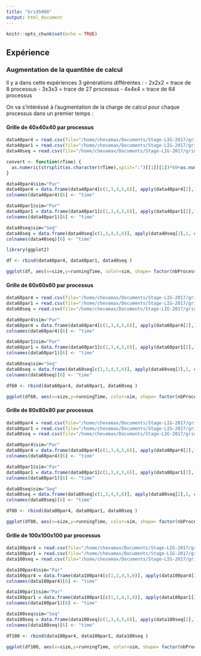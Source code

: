 ```yaml
---
title: "Grid5000"
output: html_document
---
```


```r
knitr::opts_chunk$set(echo = TRUE)
```
## Expérience
### Augmentation de la quantitée de calcul

Il y a dans cette expériences 3 générations différentes : 
 - 2x2x2 = trace de 8 processus
 - 3x3x3 = trace de 27 processus
 - 4x4x4 = trace de 64 processus
 
On va s'intéréssé à l'augmentation de la charge de calcul pour chaque processus dans un premier temps :

#### Grille de 40x40x40 par processus

```r
data40par4 = read.csv(file="/home/chevamax/Documents/Stage-LIG-2017/grid5000/codes more work/2_40_par_4", header=TRUE, sep=" ")
data40par1 = read.csv(file="/home/chevamax/Documents/Stage-LIG-2017/grid5000/codes more work/2_40_par_1", header=TRUE, sep=" ")
data40seq = read.csv(file="/home/chevamax/Documents/Stage-LIG-2017/grid5000/codes more work/2_40_seq", header=TRUE, sep=" ")

convert <- function(rTime) {
  as.numeric(strsplit(as.character(rTime),split=":")[[1]][1])*60+as.numeric(strsplit(as.character(rTime),split=":")[[1]][2])
}

data40par4$sim="Par"
data40par4 = data.frame(data40par4[c(1,3,4,5,6)], apply(data40par4[2],1, convert))
colnames(data40par4)[6] <- "time"

data40par1$sim="Par"
data40par1 = data.frame(data40par1[c(1,3,4,5,6)], apply(data40par1[2],1, convert))
colnames(data40par1)[6] <- "time"

data40seq$sim="Seq"
data40seq = data.frame(data40seq[c(1,3,4,5,6)], apply(data40seq[2],1, convert))
colnames(data40seq)[6] <- "time"

library(ggplot2)

df <- rbind(data40par4, data40par1, data40seq )

ggplot(df, aes(x=size,y=runningTime, color=sim, shape= factor(nbProcess))) +geom_point() + aes(ymin=0) +xlab("Taille des traces simulées")+ylab("Running Time en seconde (échelle log)") + ggtitle("Temps de simulation AMG2013") + scale_y_log10() + scale_color_discrete(name="Simulation", labels=c("Parallèle", "Sequentielle")) + labs(subtitle="Génération sur 64 noeuds physiques(parallèle), topologie dragonfly 216, grille de calcul d'un processus 40x40x40") + scale_shape_discrete(name=c("Nombre de Processus"), labels=c("1","4"))
```

#### Grille de 60x60x60 par processus

```r
data60par4 = read.csv(file="/home/chevamax/Documents/Stage-LIG-2017/grid5000/codes more work/60_par_4", header=TRUE, sep=" ")
data60par1 = read.csv(file="/home/chevamax/Documents/Stage-LIG-2017/grid5000/codes more work/60_par_1", header=TRUE, sep=" ")
data60seq = read.csv(file="/home/chevamax/Documents/Stage-LIG-2017/grid5000/codes more work/60_seq", header=TRUE, sep=" ")

data60par4$sim="Par"
data60par4 = data.frame(data60par4[c(1,3,4,5,6)], apply(data60par4[2],1, convert))
colnames(data60par4)[6] <- "time"

data60par1$sim="Par"
data60par1 = data.frame(data60par1[c(1,3,4,5,6)], apply(data60par1[2],1, convert))
colnames(data60par1)[6] <- "time"

data60seq$sim="Seq"
data60seq = data.frame(data60seq[c(1,3,4,5,6)], apply(data60seq[2],1, convert))
colnames(data60seq)[6] <- "time"

df60 <- rbind(data60par4, data60par1, data60seq )

ggplot(df60, aes(x=size,y=runningTime, color=sim, shape= factor(nbProcess))) +geom_point() + aes(ymin=0) +xlab("Taille des traces simulées")+ylab("Running Time en seconde (échelle log)") + ggtitle("Temps de simulation AMG2013") + scale_y_log10() + scale_color_discrete(name="Simulation", labels=c("Parallèle", "Sequentielle")) + labs(subtitle="Génération sur 64 noeuds physiques(parallèle), topologie dragonfly 216, grille de calcul d'un processus 60x60x60") + scale_shape_discrete(name=c("Nombre de Processus"), labels=c("1","4"))
```

#### Grille de 80x80x80 par processus

```r
data80par4 = read.csv(file="/home/chevamax/Documents/Stage-LIG-2017/grid5000/codes more work/80_par_4", header=TRUE, sep=" ")
data80par1 = read.csv(file="/home/chevamax/Documents/Stage-LIG-2017/grid5000/codes more work/80_par_1", header=TRUE, sep=" ")
data80seq = read.csv(file="/home/chevamax/Documents/Stage-LIG-2017/grid5000/codes more work/80_seq", header=TRUE, sep=" ")

data80par4$sim="Par"
data80par4 = data.frame(data80par4[c(1,3,4,5,6)], apply(data80par4[2],1, convert))
colnames(data80par4)[6] <- "time"

data80par1$sim="Par"
data80par1 = data.frame(data80par1[c(1,3,4,5,6)], apply(data80par1[2],1, convert))
colnames(data80par1)[6] <- "time"

data80seq$sim="Seq"
data80seq = data.frame(data80seq[c(1,3,4,5,6)], apply(data80seq[2],1, convert))
colnames(data80seq)[6] <- "time"

df80 <- rbind(data80par4, data80par1, data80seq )

ggplot(df80, aes(x=size,y=runningTime, color=sim, shape= factor(nbProcess))) +geom_point() + aes(ymin=0) +xlab("Taille des traces simulées")+ylab("Running Time en seconde (échelle log)") + ggtitle("Temps de simulation AMG2013") + scale_y_log10() + scale_color_discrete(name="Simulation", labels=c("Parallèle", "Sequentielle")) + labs(subtitle="Génération sur 64 noeuds physiques(parallèle), topologie dragonfly 216, grille de calcul d'un processus 80x80x80") + scale_shape_discrete(name=c("Nombre de Processus"), labels=c("1","4"))
```
#### Grille de 100x100x100 par processus

```r
data100par4 = read.csv(file="/home/chevamax/Documents/Stage-LIG-2017/grid5000/codes more work/100_par_4", header=TRUE, sep=" ")
data100par1 = read.csv(file="/home/chevamax/Documents/Stage-LIG-2017/grid5000/codes more work/100_par_1", header=TRUE, sep=" ")
data100seq = read.csv(file="/home/chevamax/Documents/Stage-LIG-2017/grid5000/codes more work/100_seq", header=TRUE, sep=" ")

data100par4$sim="Par"
data100par4 = data.frame(data100par4[c(1,3,4,5,6)], apply(data100par4[2],1, convert))
colnames(data100par4)[6] <- "time"

data100par1$sim="Par"
data100par1 = data.frame(data100par1[c(1,3,4,5,6)], apply(data100par1[2],1, convert))
colnames(data100par1)[6] <- "time"

data100seq$sim="Seq"
data100seq = data.frame(data100seq[c(1,3,4,5,6)], apply(data100seq[2],1, convert))
colnames(data100seq)[6] <- "time"

df100 <- rbind(data100par4, data100par1, data100seq )

ggplot(df100, aes(x=size,y=runningTime, color=sim, shape= factor(nbProcess))) +geom_point() + aes(ymin=0) +xlab("Taille des traces simulées")+ylab("Running Time en seconde (échelle log)") + ggtitle("Temps de simulation AMG2013") + scale_y_log10() + scale_color_discrete(name="Simulation", labels=c("Parallèle", "Sequentielle")) + labs(subtitle="Génération sur 64 noeuds physiques(parallèle), topologie dragonfly 216, grille de calcul d'un processus 100x100x100") + scale_shape_discrete(name=c("Nombre de Processus"), labels=c("1","4"))
```